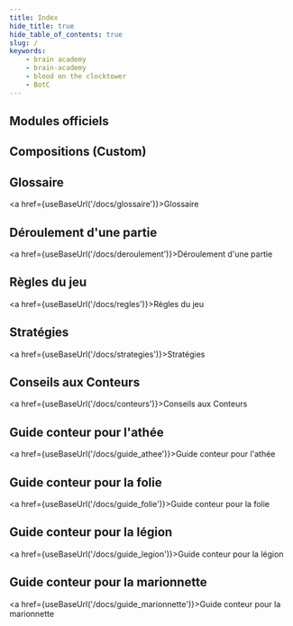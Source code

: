 ```yaml
---
title: Index
hide_title: true
hide_table_of_contents: true
slug: /
keywords:
    - brain academy
    - brain-academy
    - blood on the clocktower
    - BotC
---
```



## Modules officiels

<div style={{display: 'flex', flexWrap: 'wrap'}}>
    <Module TROUBLE_BREWING tile />
    <Module BAD_MOON_RISING tile />
    <Module SECTS_AND_VIOLETS tile />
</div>

## Compositions (Custom)

<Module DEADLY_PENANCE_DAY tile />
<Module LARGELY_UN_FAIRE tile />

## Glossaire

<a href={useBaseUrl('/docs/glossaire')}>Glossaire</a>

## Déroulement d'une partie

<a href={useBaseUrl('/docs/deroulement')}>Déroulement d'une partie</a>

## Règles du jeu

<a href={useBaseUrl('/docs/regles')}>Règles du jeu</a>

## Stratégies

<a href={useBaseUrl('/docs/strategies')}>Stratégies</a>

## Conseils aux Conteurs

<a href={useBaseUrl('/docs/conteurs')}>Conseils aux Conteurs</a>

## Guide conteur pour l'athée

<a href={useBaseUrl('/docs/guide_athee')}>Guide conteur pour l'athée</a>

## Guide conteur pour la folie

<a href={useBaseUrl('/docs/guide_folie')}>Guide conteur pour la folie</a>

## Guide conteur pour la légion

<a href={useBaseUrl('/docs/guide_legion')}>Guide conteur pour la légion</a>

## Guide conteur pour la marionnette

<a href={useBaseUrl('/docs/guide_marionnette')}>Guide conteur pour la marionnette</a>
